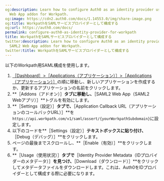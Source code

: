 ```yaml
---
og:description: Learn how to configure Auth0 as an identity provider using the SAML2
  Web App addon for Workpath.
og:image: https://cdn2.auth0.com/docs/1.14553.0/img/share-image.png
og:title: WorkpathをSAMLサービスプロバイダーとして構成する
og:url: https://auth0.com/docs/
permalink: configure-auth0-as-identity-provider-for-workpath
title: WorkpathをSAMLサービスプロバイダーとして構成する
twitter:description: Learn how to configure Auth0 as an identity provider using the
  SAML2 Web App addon for Workpath.
twitter:title: WorkpathをSAMLサービスプロバイダーとして構成する
---
```


以下のWorkpath用SAML構成を使用します。

1. [［Dashboard］>［Applications（アプリケーション）］>［Applications（アプリケーション）］](%24%7Bmanage_url%7D/#/applications)の順に移動し、新しいアプリケーションを作成するか、更新するアプリケーションの名前をクリックします。
2. **［Addons（アドオン）］**タブに移動し、**［SAML2 Web App（SAML2 Webアプリ）］**トグルを有効にします。
3. **［Settings（設定）］**タブで、**［Application Callback URL（アプリケーションのコールバックURL）］**を`https://api.workpath.com/v1/saml/assert/{yourWorkpathSubdomain}`に設定します。
4. 以下のコードを**［Settings（設定）］**テキストボックスに貼り付け、**［Debug（デバッグ）］**をクリックします。
5. ページの最後までスクロールし、**［Enable（有効）］**をクリックします。
6. **［Usage（使用状況）］**タブで**［Identity Provider Metadata（IDプロバイダーのメタデータ）］**を見つけ、**［Download（ダウンロード）］**をクリックしてメタデータファイルをダウンロードします。これは、Auth0をIDプロバイダーとして構成する際に必要になります。